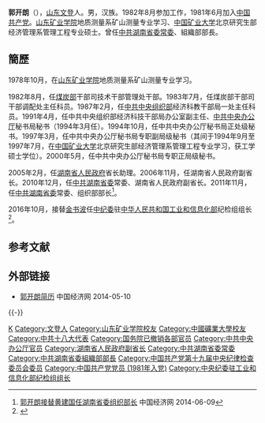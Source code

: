 '''郭开朗'''（{{bd|1960年|10月||catIdx=Guo郭}}），[[山东|山东]][[文登|文登]]人。男，汉族。1982年8月参加工作，1981年6月加入[[中国共产党|中国共产党]]。[[山东矿业学院|山东矿业学院]]地质测量系矿山测量专业学习、[[中国矿业大学|中国矿业大学]]北京研究生部经济管理系管理工程专业硕士。曾任[[中國共產黨湖南省委員會|中共湖南省委常委]]、組織部部長。

==簡歷==
1978年10月，在[[山东矿业学院|山东矿业学院]]地质测量系矿山测量专业学习。

1982年8月，任[[中华人民共和国煤炭部|煤炭部]]干部司技术干部管理处干部。1983年7月，任煤炭部干部司干部调配处主任科员。1987年2月，任[[中共中央组织部|中共中央组织部]]经济科教干部局一处主任科员。1991年4月，任中共中央组织部经济科技干部局办公室副主任、[[中共中央办公厅|中共中央办公厅]]秘书局秘书（1994年3月任）。1994年10月，任中共中央办公厅秘书局正处级秘书。1997年3月，任中共中央办公厅秘书局专职副局级秘书（其间于1994年9月至1997年7月，在[[中国矿业大学|中国矿业大学]]北京研究生部经济管理系管理工程专业学习，获工学硕士学位）。2000年5月，任中共中央办公厅秘书局专职正局级秘书。

2005年2月，任[[湖南省人民政府|湖南省人民政府]]省长助理。2006年11月，任湖南省人民政府副省长。2010年12月，任[[中共湖南省委|中共湖南省委]]常委、湖南省人民政府副省长。2011年11月，任[[中共湖南省委|中共湖南省委]]常委、组织部部长<ref>[http://district.ce.cn/newarea/roll/201111/30/t20111130_22879484.shtml  郭开朗接替黄建国任湖南省委组织部长] {{Wayback|url=http://district.ce.cn/newarea/roll/201111/30/t20111130_22879484.shtml |date=20140714163249 }} 中国经济网 2014-06-09</ref>。

2016年10月，接替[[金书波|金书波]]任[[中国共产党中央纪律检查委员会|中纪委]]驻[[中华人民共和国工业和信息化部|中华人民共和国工业和信息化部]]纪检组组长<ref>{{cite news|title=郭开朗任工信部党组成员 接替金书波任纪检组组长|url=http://district.ce.cn/newarea/sddy/201610/25/t20161025_17116517.shtml|accessdate=2016-10-24|newspaper=中国经济网|archive-date=2016-10-25|archive-url=https://web.archive.org/web/20161025234643/http://district.ce.cn/newarea/sddy/201610/25/t20161025_17116517.shtml|dead-url=no}}</ref>。

==参考文献==
<references/>

==外部链接==
*[https://web.archive.org/web/20140513011417/http://www.ce.cn/xwzx/gnsz/gdxw/201112/05/t20111205_22890997.shtml 郭开朗简历] 中国经济网 2014-05-10

{{-}}
{{start box}}
{{s-ppo|cpc}}
{{s-before|[[黄建国|黄建国]]}}
{{s-title|[[中国共产党湖南省委员会|中国共产党湖南省委员会]]组织部部长|2011年11月－2016年10月}} 
{{s-after|[[王少峰_(1963年)|王少峰]]}}
{{end box}}

{{DEFAULTSORT:Guo郭}}
[[Category:郭姓|K]]
[[Category:文登人|Category:文登人]]
[[Category:山东矿业学院校友|Category:山东矿业学院校友]]
[[Category:中國礦業大學校友|Category:中國礦業大學校友]]
[[Category:中共十八大代表|Category:中共十八大代表]]
[[Category:国务院已撤销各部官员|Category:国务院已撤销各部官员]]
[[Category:中共中央办公厅官员|Category:中共中央办公厅官员]]
[[Category:湖南省人民政府副省长|Category:湖南省人民政府副省长]]
[[Category:中共湖南省委常委|Category:中共湖南省委常委]]
[[Category:中共湖南省委組織部部長|Category:中共湖南省委組織部部長]]
[[Category:中国共产党第十九届中央纪律检查委员会委员|Category:中国共产党第十九届中央纪律检查委员会委员]]
[[Category:中国共产党党员_(1981年入党)|Category:中国共产党党员 (1981年入党)]]
[[Category:中央纪委驻工业和信息化部纪检组组长|Category:中央纪委驻工业和信息化部纪检组组长]]